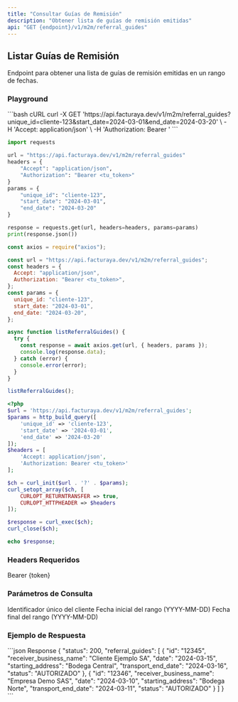 ```yaml
---
title: "Consultar Guías de Remisión"
description: "Obtener lista de guías de remisión emitidas"
api: "GET {endpoint}/v1/m2m/referral_guides"
---
```


## Listar Guías de Remisión

Endpoint para obtener una lista de guías de remisión emitidas en un rango de fechas.

### Playground

<RequestExample>
```bash cURL
curl -X GET 'https://api.facturaya.dev/v1/m2m/referral_guides?unique_id=cliente-123&start_date=2024-03-01&end_date=2024-03-20' \
  -H 'Accept: application/json' \
  -H 'Authorization: Bearer <tu_token>'
```

```python Python
import requests

url = "https://api.facturaya.dev/v1/m2m/referral_guides"
headers = {
    "Accept": "application/json",
    "Authorization": "Bearer <tu_token>"
}
params = {
    "unique_id": "cliente-123",
    "start_date": "2024-03-01",
    "end_date": "2024-03-20"
}

response = requests.get(url, headers=headers, params=params)
print(response.json())
```

```javascript Node.js
const axios = require("axios");

const url = "https://api.facturaya.dev/v1/m2m/referral_guides";
const headers = {
  Accept: "application/json",
  Authorization: "Bearer <tu_token>",
};
const params = {
  unique_id: "cliente-123",
  start_date: "2024-03-01",
  end_date: "2024-03-20",
};

async function listReferralGuides() {
  try {
    const response = await axios.get(url, { headers, params });
    console.log(response.data);
  } catch (error) {
    console.error(error);
  }
}

listReferralGuides();
```

```php PHP
<?php
$url = 'https://api.facturaya.dev/v1/m2m/referral_guides';
$params = http_build_query([
    'unique_id' => 'cliente-123',
    'start_date' => '2024-03-01',
    'end_date' => '2024-03-20'
]);
$headers = [
    'Accept: application/json',
    'Authorization: Bearer <tu_token>'
];

$ch = curl_init($url . '?' . $params);
curl_setopt_array($ch, [
    CURLOPT_RETURNTRANSFER => true,
    CURLOPT_HTTPHEADER => $headers
]);

$response = curl_exec($ch);
curl_close($ch);

echo $response;
```

</RequestExample>

### Headers Requeridos

<ParamField header="Authorization" type="string" required>
  Bearer {token}
</ParamField>

### Parámetros de Consulta

<ParamField query="unique_id" type="string" required>
  Identificador único del cliente
</ParamField>

<ParamField query="start_date" type="string" required>
  Fecha inicial del rango (YYYY-MM-DD)
</ParamField>

<ParamField query="end_date" type="string" required>
  Fecha final del rango (YYYY-MM-DD)
</ParamField>

### Ejemplo de Respuesta

<ResponseExample>
```json Response
{
  "status": 200,
  "referral_guides": [
    {
      "id": "12345",
      "receiver_business_name": "Cliente Ejemplo SA",
      "date": "2024-03-15",
      "starting_address": "Bodega Central",
      "transport_end_date": "2024-03-16",
      "status": "AUTORIZADO"
    },
    {
      "id": "12346",
      "receiver_business_name": "Empresa Demo SAS",
      "date": "2024-03-10",
      "starting_address": "Bodega Norte",
      "transport_end_date": "2024-03-11",
      "status": "AUTORIZADO"
    }
  ]
}
```
</ResponseExample>
